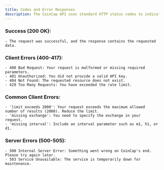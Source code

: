 ```yaml
---
title: Codes and Error Responses
description: The CoinCap API uses standard HTTP status codes to indicate the success or failure of your requests.
---
```


### Success (200 OK):
    - The request was successful, and the response contains the requested data.

### Client Errors (400-417):
    - 400 Bad Request: Your request is malformed or missing required parameters.
    - 401 Unauthorized: You did not provide a valid API key.
    - 404 Not Found: The requested resource does not exist.
    - 429 Too Many Requests: You have exceeded the rate limit.

### Common Client Errors:
    - 'limit exceeds 2000': Your request exceeds the maximum allowed number of results (2000). Reduce the limit.
    - 'missing exchange': You need to specify the exchange in your request.
    - 'missing interval': Include an interval parameter such as m1, h1, or d1.

### Server Errors (500-505):
    - 500 Internal Server Error: Something went wrong on CoinCap's end. Please try again later.
    - 503 Service Unavailable: The service is temporarily down for maintenance.